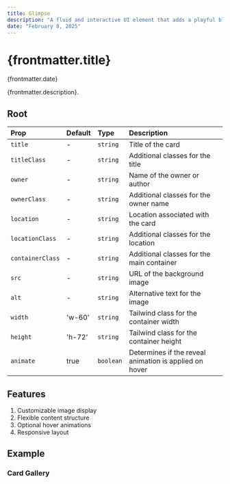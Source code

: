 ```yaml
---
title: Glimpse
description: "A fluid and interactive UI element that adds a playful blob-like animation to your Astro projects. Perfect for creating engaging hover effects or dynamic backgrounds, the Jelly component brings a touch of organic movement to your web designs"
date: "February 8, 2025"
---
```

# {frontmatter.title}

<span>{frontmatter.date}</span>

{frontmatter.description}.

<PreviewComponent name="GlimpseMain" />

## Root

| Prop             | Default                | Type      | Description                                                                |
|:-----------------|:-----------------------|:----------|:---------------------------------------------------------------------------|
| `title`          | -                      | `string`  | Title of the card                                                         |
| `titleClass`     | -                     | `string`  | Additional classes for the title                                          |
| `owner`          | -                      | `string`  | Name of the owner or author                                               |
| `ownerClass`     | -                     | `string`  | Additional classes for the owner name                                     |
| `location`       | -                      | `string`  | Location associated with the card                                         |
| `locationClass`  | -                     | `string`  | Additional classes for the location                                       |
| `containerClass` | -                     | `string`  | Additional classes for the main container                                 |
| `src`            | -                      | `string`  | URL of the background image                                               |
| `alt`            | -                      | `string`  | Alternative text for the image                                            |
| `width`          | 'w-60'                 | `string`  | Tailwind class for the container width                                    |
| `height`         | 'h-72'                 | `string`  | Tailwind class for the container height                                   |
| `animate`        | true                   | `boolean` | Determines if the reveal animation is applied on hover                    |

## Features
1. <span>Customizable image display</span>
2. <span>Flexible content structure</span>
4. <span>Optional hover animations</span>
8. <span>Responsive layout</span>

## Example
### Card Gallery
<PreviewComponent name="GlimpseCards" meta="{39-51}" />
